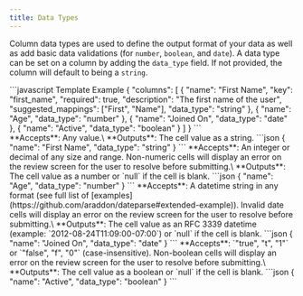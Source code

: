 ```yaml
---
title: Data Types
---
```


Column data types are used to define the output format of your data as well as add basic data validations (for `number`,
`boolean`, and `date`). A data type can be set on a column by adding the `data_type` field. If not provided, the column
will default to being a `string`.

<RequestExample>
```javascript Template Example
{
  "columns": [
    {
      "name": "First Name",
      "key": "first_name",
      "required": true,
      "description": "The first name of the user",
      "suggested_mappings": ["First", "Name"],
      "data_type": "string"
    },
    {
      "name": "Age",
      "data_type": "number"
    },
    {
      "name": "Joined On",
      "data_type": "date"
    },
    {
      "name": "Active",
      "data_type": "boolean"
    }
  ]
}
```
</RequestExample>

<br/>

<ResponseField name="string (default)">
  **Accepts**: Any value.\
  **Outputs**: The cell value as a string.
  ```json
  {
    "name": "First Name",
    "data_type": "string"
  }
  ```
</ResponseField>

<ResponseField name="number">
  **Accepts**: An integer or decimal of any size and range. Non-numeric cells will display an error on the review screen
  for the user to resolve before submitting.\
  **Outputs**: The cell value as a number or `null` if the cell is blank.
  ```json
  {
    "name": "Age",
    "data_type": "number"
  }
  ```
</ResponseField>

<ResponseField name="date">
  **Accepts**: A datetime string in any format (see full list of
  [examples](https://github.com/araddon/dateparse#extended-example)). Invalid date cells will display an error on the
  review screen for the user to resolve before submitting.\
  **Outputs**: The cell value as an RFC 3339 datetime (example: `2012-08-24T11:09:00-07:00`) or `null` if the cell is
  blank.
  ```json
  {
    "name": "Joined On",
    "data_type": "date"
  }
  ```
</ResponseField>

<ResponseField name="boolean">
  **Accepts**: `"true", "t", "1"` or `"false", "f", "0"` (case-insensitive). Non-boolean cells will display an error on
  the review screen for the user to resolve before submitting.\
  **Outputs**: The cell value as a boolean or `null` if the cell is blank.
  ```json
  {
    "name": "Active",
    "data_type": "boolean"
  }
  ```
</ResponseField>
